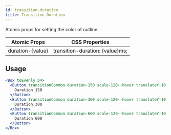 ```yaml
---
id: transition-duration
title: Transition Duration
---
```


Atomic props for setting the color of outline.

| Atomic Props     | CSS Properties                  |
| ---------------- | ------------------------------- |
| duration-{value} | transition-duration: {value}ms; |

## Usage

```jsx live
<Box toEvenly p4>
  <Button transitionCommon duration-150 scale-120--hover translateY-10 bgBlue500--hover>
    Duration 150
  </Button>
  <Button transitionCommon duration-300 scale-120--hover translateY-10 bgBlue500--hover>
    Duration 300
  </Button>
  <Button transitionCommon duration-600 scale-120--hover translateY-10 bgBlue500--hover>
    Duration 600
  </Button>
</Box>
```
